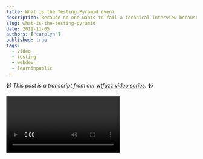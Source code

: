```yaml
---
title: What is the Testing Pyramid even?
description: Because no one wants to fail a technical interview because of a metaphor.
slug: what-is-the-testing-pyramid
date: 2019-11-05
authors: ["carolyn"]
published: true
tags:
  - video
  - testing
  - webdev
  - learninpublic
---
```


📹 _This post is a transcript from our [wtfuzz video series](https://www.youtube.com/watch?v=JC2mbve347c&list=PLRkRCk0XEUGhs2sRL6Ri2a1r5eApbLQLr)._ 📹

<Video url="https://www.youtube.com/embed/ndMYYxP_Gzs" />

Not sure about you, but I've definitely failed the ’what is the testing pyramid’ interview question before 😅

That's why I thought this would be the perfect topic to kick off the series. Plus it’s important for me to figure out how [Unmock](https://www.unmock.io/docs/introduction), the testing library I’m now maintaining, fits in this concept.

The testing pyramid is defined as a framework for designing a test suite that optimizes for speed and confidence. It was created by Mike Cohn back in 2003 but it didn’t really take off until he wrote about it in his book Succeeding with Agile in 2009.

The traditional testing pyramid is made up of three parts:

The top and thinnest layer represents UI tests - also referred to as end-to-end or feature tests. They interact with the product like a real user would and cover a path through the system.

The next layer down is integration or sometimes called service tests. These check whether or not our code is properly integrated with an external system, such as a third-party API, the DOM or a database.

And the bottom and largest layer is unit tests. These cover the individual components - or “units” - of our software. The beauty of unit tests is that they can range in granularity. Large grained tests can work with multiple objects and functions as opposed to small grained which interact directly with one.

There are other interpretations you may have seen like the bug funnel, ice cream cone, hourglass or trophy - but for this post, we’ll focus on the classic pyramid.

In order to understand how the test layers are sorted, I realized that you need to ask another question first:

Why do we write tests?

Well, when you write software - you get bugs. And bugs cost money - whether it’s through a developer’s time to make the fix or losing users directly as a result. Writing tests though can help you limit the frequency of bugs.

In other words, and in the true nature of capitalism, it’s about money.

Looking again at the testing pyramid, creator Mike Cohn suggests that we tackle it from bottom to top, so unit tests, integration tests then finally UI tests.

Using this bottom-to-top approach, we can also look at the pyramid in terms of…

- Faster to slower run times
- Smaller to larger scopes
- Increasing complexity
- Increasing write times

All that considered, this also makes tests more expensive as you move up the pyramid. Again, it usually comes back to money.

That’s why it’s implied that the larger the layer, the higher percentage of your test suite that layer should take up. Unit tests are smaller and cost less to write and run, so they should have the highest coverage. Whereas UI tests are the most expensive and should be reserved for areas that are high risk or bring a lot of business value.

But we need to remember that the testing pyramid is one approach to structuring our test suite - and not the only way.

With more lightweight, automated end-to-end testing frameworks like Cypress or Serenity, many have started questioning if this classic testing pyramid is still best practice.

Another area with a lot of uncertainty is that integration layer. This is because microservice-based architectures are gaining more popularity - and the traditional pyramid doesn’t necessarily account for how to test those products in a meaningful way.

For the work that I’ll be doing for Unmock, our focus is at that integration testing layer. So that’s what we’re going to be looking at in this series. But of course, if you want to see more about unit or UI testing, please leave a comment and let me know.

I’ve also created a [Gist of resources](https://gist.github.com/carolstran/a46257e37ba6e4d301198d2a8c3304ab) used for this post to help you learn more about the testing pyramid and how to integrate the logic into your own testing suite.

Thank you so much for reading!

